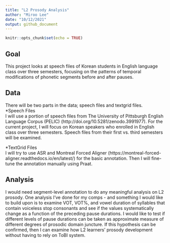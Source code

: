 ```yaml
---
title: "L2 Prosody Analysis"
author: "Miroo Lee"
date: "10/12/2021"
output: github_document
---
```


```r
knitr::opts_chunk$set(echo = TRUE)
```


## Goal  
  
This project looks at speech files of Korean students in English language class over three semesters, focusing on the patterns of temporal modifications of phonetic segments before and after pauses.  

## Data  
There will be two parts in the data; speech files and textgrid files.  
*Speech Files  
I will use a portion of speech files from The University of Pittsburgh English Language Corpus (PELIC) (http://doi.org/10.5281/zenodo.3991977). For the current project, I will focus on Korean speakers who enrolled in English class over three semesters. Speech files from their first vs. third semesters will be examined.  

*TextGrid Files  
I will try to use ASR and Montreal Forced Aligner (https://montreal-forced-aligner.readthedocs.io/en/latest/) for the basic annotation. Then I will fine-tune the annotation manually using Praat.    

## Analysis   
I would need segment-level annotation to do any meaningful analysis on L2 prosody. One analysis I've done for my comps - and something I would like to build upon is to examine VOT, VOT%, and vowel duration of syllables that contain voiceless stop consonants and see if the values systematically change as a function of the preceding pause durations. I would like to test if different levels of pause durations can be taken as approximate measure of different degrees of prosodic domain juncture. If this hypothesis can be confirmed, then I can examine how L2 learners' prosody development without having to rely on ToBI system. 
